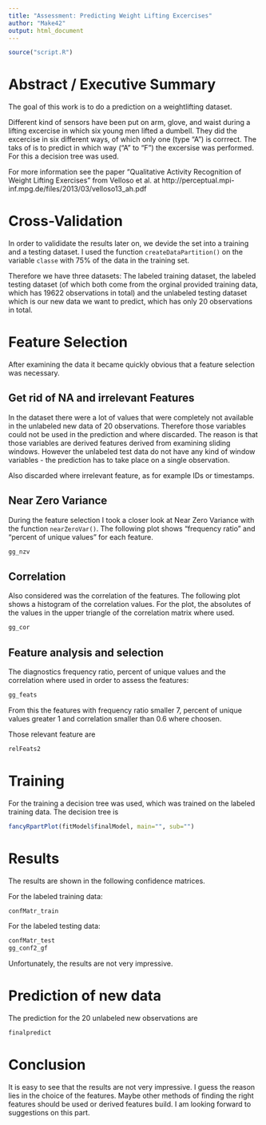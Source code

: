 ```yaml
---
title: "Assessment: Predicting Weight Lifting Excercises"
author: "Make42"
output: html_document
---
```


```r
source("script.R")
```

# Abstract / Executive Summary

The goal of this work is to do a prediction on a weightlifting dataset.

Different kind of sensors have been put on arm, glove, and waist during a lifting excercise in which six young men lifted a dumbell. They did the excercise in six different ways, of which only one (type "A") is corrrect. The taks of is to predict in which way ("A" to "F") the excersise was performed. For this a decision tree was used.

For more information see the paper "Qualitative Activity Recognition of Weight Lifting Exercises" from Velloso et al. at http://perceptual.mpi-inf.mpg.de/files/2013/03/velloso13_ah.pdf

# Cross-Validation

In order to valididate the results later on, we devide the set into a training and a testing dataset. I used the function `createDataPartition()` on the variable `classe` with 75% of the data in the training set.

Therefore we have three datasets: The labeled training dataset, the labeled testing dataset (of which both come from the orginal provided training data, which has 19622 observations in total) and the unlabeled testing dataset which is our new data we want to predict, which has only 20 observations in total.

# Feature Selection

After examining the data it became quickly obvious that a feature selection was necessary.

## Get rid of NA and irrelevant Features

In the dataset there were a lot of values that were completely not available in the unlabeled new data of 20 observations. Therefore those variables could not be used in the prediction and where discarded. The reason is that those variables are derived features derived from examining sliding windows. However the unlabeled test data do not have any kind of window variables - the prediction has to take place on a single observation.

Also discarded where irrelevant feature, as for example IDs or timestamps.

## Near Zero Variance

During the feature selection I took a closer look at Near Zero Variance with the function `nearZeroVar()`. The following plot shows "frequency ratio" and "percent of unique values" for each feature.

```r
gg_nzv
```

## Correlation

Also considered was the correlation of the features.
The following plot shows a histogram of the correlation values.
For the plot, the absolutes of the values in the upper triangle of the correlation matrix where used.

```r
gg_cor
```

## Feature analysis and selection

The diagnostics frequency ratio, percent of unique values and the correlation where used in order to assess the features:

```r
gg_feats
```

From this the features with frequency ratio smaller 7, percent of unique values greater 1 and correlation smaller than 0.6 where choosen.

Those relevant feature are

```r
relFeats2
```

# Training

For the training a decision tree was used, which was trained on the labeled training data.
The decision tree is

```r
fancyRpartPlot(fitModel$finalModel, main="", sub="")
```

# Results

The results are shown in the following confidence matrices.

For the labeled training data:

```r
confMatr_train
```

For the labeled testing data:

```r
confMatr_test
gg_conf2_gf
```

Unfortunately, the results are not very impressive.

# Prediction of new data

The prediction for the 20 unlabeled new observations are

```r
finalpredict
```

# Conclusion

It is easy to see that the results are not very impressive.
I guess the reason lies in the choice of the features.
Maybe other methods of finding the right features should be used or derived features build.
I am looking forward to suggestions on this part.


